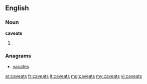 ==English==

===Noun===
'''caveats'''

# {{plural of|caveat}}

===Anagrams===
* [[vacates#English|vacates]]

[[ar:caveats]]
[[fr:caveats]]
[[it:caveats]]
[[mg:caveats]]
[[my:caveats]]
[[vi:caveats]]